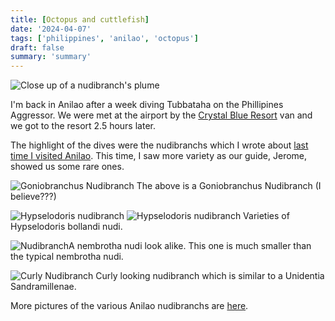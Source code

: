 ```yaml
---
title: [Octopus and cuttlefish]
date: '2024-04-07'
tags: ['philippines', 'anilao', 'octopus']
draft: false
summary: 'summary'
---
```


<Image
  src="/static/images/nudis/nudi-plume.jpg"
  width={800}
  height={840}
  alt="Close up of a nudibranch's plume"
/>

I'm back in Anilao after a week diving Tubbataha on the Phillipines Aggressor. We were met at the airport by the [Crystal Blue Resort](https://www.divecbr.com/) van and we got to the resort 2.5 hours later.

The highlight of the dives were the nudibranchs which I wrote about [last time I visited Anilao](https://blog.glcodeworks.com/blog/nudis-aka-nudibranchs). This time, I saw more variety as our guide, Jerome, showed us some rare ones.

<Image
  src="/static/images/nudis/gono-nudi.jpeg"
  width={800}
  height={600}
  alt="Goniobranchus Nudibranch"
/>
The above is a Goniobranchus Nudibranch (I believe???)

<Image
  src="/static/images/nudis/Hypselodoris-nudi.jpeg"
  width={800}
  height={600}
  alt="Hypselodoris nudibranch"
/>
<Image
  src="/static/images/nudis/hype-nudi.jpeg"
  width={800}
  height={600}
  alt="Hypselodoris nudibranch"
/>
Varieties of Hypselodoris bollandi nudi.

<Image src="/static/images/nudis/nembro-nudi.jpeg" width={800} height={600} alt="Nudibranch" />A
nembrotha nudi look alike. This one is much smaller than the typical nembrotha nudi.

<Image src="/static/images/nudis/curly-nudi.jpeg" width={800} height={600} alt="Curly Nudibranch" />
Curly looking nudibranch which is similar to a Unidentia Sandramillenae.

More pictures of the various Anilao nudibranchs are [here](https://generosalitton.smugmug.com/Anilao-Nudis/n-DC2qvN).
